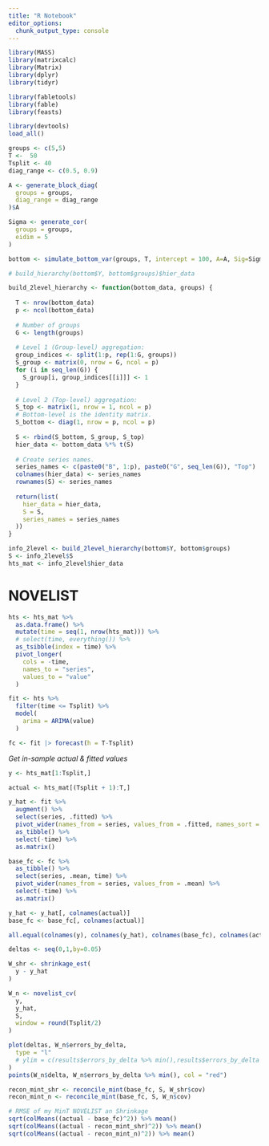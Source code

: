 ```yaml
---
title: "R Notebook"
editor_options: 
  chunk_output_type: console
---
```



```r
library(MASS)
library(matrixcalc)
library(Matrix)
library(dplyr)
library(tidyr)

library(fabletools)
library(fable)
library(feasts)

library(devtools)
load_all()
```


```r
groups <- c(5,5)
T <-  50
Tsplit <- 40
diag_range <- c(0.5, 0.9)

A <- generate_block_diag(
  groups = groups,
  diag_range = diag_range
)$A

Sigma <- generate_cor(
  groups = groups,
  eidim = 5
)

bottom <- simulate_bottom_var(groups, T, intercept = 100, A=A, Sig=Sigma)

# build_hierarchy(bottom$Y, bottom$groups)$hier_data
```

```r
build_2level_hierarchy <- function(bottom_data, groups) {
  
  T <- nrow(bottom_data)
  p <- ncol(bottom_data)
  
  # Number of groups
  G <- length(groups)
  
  # Level 1 (Group-level) aggregation:
  group_indices <- split(1:p, rep(1:G, groups))
  S_group <- matrix(0, nrow = G, ncol = p)
  for (i in seq_len(G)) {
    S_group[i, group_indices[[i]]] <- 1
  }
  
  # Level 2 (Top-level) aggregation:
  S_top <- matrix(1, nrow = 1, ncol = p)
  # Bottom-level is the identity matrix.
  S_bottom <- diag(1, nrow = p, ncol = p)
  
  S <- rbind(S_bottom, S_group, S_top)
  hier_data <- bottom_data %*% t(S)
  
  # Create series names.
  series_names <- c(paste0("B", 1:p), paste0("G", seq_len(G)), "Top")
  colnames(hier_data) <- series_names
  rownames(S) <- series_names
  
  return(list(
    hier_data = hier_data,
    S = S,
    series_names = series_names
  ))
}
```

```r
info_2level <- build_2level_hierarchy(bottom$Y, bottom$groups)
S <- info_2level$S
hts_mat <- info_2level$hier_data

```


# NOVELIST

```r
hts <- hts_mat %>% 
  as.data.frame() %>% 
  mutate(time = seq(1, nrow(hts_mat))) %>% 
  # select(time, everything()) %>% 
  as_tsibble(index = time) %>% 
  pivot_longer(
    cols = -time,
    names_to = "series",
    values_to = "value"
  )

fit <- hts %>% 
  filter(time <= Tsplit) %>% 
  model(
    arima = ARIMA(value)
  )

fc <- fit |> forecast(h = T-Tsplit)

```


*Get in-sample actual & fitted values*

```r
y <- hts_mat[1:Tsplit,]

actual <- hts_mat[(Tsplit + 1):T,]

y_hat <- fit %>% 
  augment() %>% 
  select(series, .fitted) %>%
  pivot_wider(names_from = series, values_from = .fitted, names_sort = FALSE) %>% 
  as_tibble() %>% 
  select(-time) %>% 
  as.matrix()

base_fc <- fc %>% 
  as_tibble() %>% 
  select(series, .mean, time) %>%
  pivot_wider(names_from = series, values_from = .mean) %>%
  select(-time) %>% 
  as.matrix()

y_hat <- y_hat[, colnames(actual)]
base_fc <- base_fc[, colnames(actual)]

all.equal(colnames(y), colnames(y_hat), colnames(base_fc), colnames(actual))
```

```r
deltas <- seq(0,1,by=0.05)

W_shr <- shrinkage_est(
  y - y_hat
)

W_n <- novelist_cv(
  y,
  y_hat,
  S,
  window = round(Tsplit/2)
)
```

```r
plot(deltas, W_n$errors_by_delta,
  type = "l"
  # ylim = c(results$errors_by_delta %>% min(),results$errors_by_delta %>% mean())
)
points(W_n$delta, W_n$errors_by_delta %>% min(), col = "red")
```

```r
recon_mint_shr <- reconcile_mint(base_fc, S, W_shr$cov)
recon_mint_n <- reconcile_mint(base_fc, S, W_n$cov)

# RMSE of my MinT NOVELIST an Shrinkage
sqrt(colMeans((actual - base_fc)^2)) %>% mean()
sqrt(colMeans((actual - recon_mint_shr)^2)) %>% mean()
sqrt(colMeans((actual - recon_mint_n)^2)) %>% mean()
```




